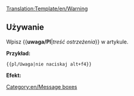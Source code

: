 <noinclude>[[Translation:Template/en/Warning]]</noinclude>{{en/Ambox| type  = content
| text  = <strong>Uwaga!</strong><br>{{{1|Treść ostrzeżenia.}}}
}}<noinclude>

==Używanie==
Wpisz <nowiki>{{</nowiki>'''uwaga/Pl'''|''treść ostrzeżenia''<nowiki>}}</nowiki> w artykule.

'''Przykład:'''
<pre>{{pl/Uwaga|nie naciskaj alt+f4}}</pre>
'''Efekt:'''
{{pl/Uwaga|nie naciskaj alt+f4}}
[[Category:en/Message boxes]]</noinclude>